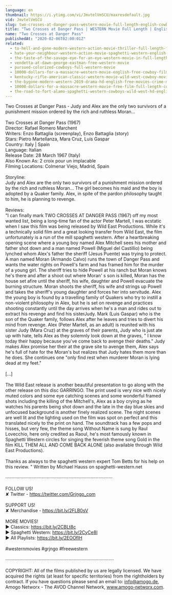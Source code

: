 ```yaml
---
language: en
thumbnail: https://i.ytimg.com/vi/JmvtelVmSCU/maxresdefault.jpg
vid: JmvtelVmSCU
slug: two-crosses-at-danger-pass-western-movie-full-length-english-cowboy-film
title: "Two Crosses at Danger Pass | WESTERN Movie Full Length | English | Cowboy Film"
name: "Two Crosses at Danger Pass"
publishedAt: "2020-02-06T02:00:01Z"
related:
  - to-hell-and-gone-modern-western-action-movie-thriller-full-length-feature-film-hd
  - hate-your-neighbour-western-action-movie-spaghetti-western-english-cowboy-film
  - the-taste-of-the-savage-eye-for-an-eye-western-movie-in-full-length-english-free-feature-film
  - vendetta-at-dawn-george-eastman-free-western-movie
  - pursued-colorized-cowboys-full-western-movie
  - 10000-dollars-for-a-massacre-western-movie-english-free-cowboy-film
  - kentucky-rifle-american-classic-western-movie-wild-west-cowboy-movies-full-length-english
  - the-bygone-modern-western-2019-drama-hd-english-free-movies-crime-mystery
  - 10000-dollars-for-a-massacre-western-movie-free-film-full-length-cowboy-films-english
  - the-road-to-fort-alamo-spaghetti-western-cowboys-wild-west-hd-english
---
```


Two Crosses at Danger Pass - Judy and Alex are the only two survivors of a punishment mission ordered by the rich and ruthless Moran... <br />
<br />
Two Crosses at Danger Pass (1967)<br />
Director: Rafael Romero Marchent<br />
Writers: Enzo Battaglia (screenplay), Enzo Battaglia (story) <br />
Stars: Pietro Martellanza, Mara Cruz, Luis Gaspar <br />
Country: Italy | Spain<br />
Language: Italian<br />
Release Date: 28 March 1967 (Italy) <br />
Also Known As: 2 croix pour un implacable <br />
Filming Locations: Colmenar Viejo, Madrid, Spain <br />
<br />
Storyline:<br />
Judy and Alex are the only two survivors of a punishment mission ordered by the rich and ruthless Moran... The girl becomes his maid and the boy is adopted by a Quaker family. Alex, in spite of the pardon philosophy taught to him, he is planning to revenge.<br />
<br />
Reviews:<br />
"I can finally mark TWO CROSSES AT DANGER PASS (1967) off my most wanted list, being a long-time fan of the actor Peter Martell, I was ecstatic when I saw this film was being released by Wild East Productions. While it's a technically solid film and a great looking transfer from Wild East, the film unfortunately is a run of the mill spaghetti western. After a heartbreaking opening scene where a young boy named Alex Mitchell sees his mother and father shot down and a man named Powell (Miguel del Castillio) being lynched whom Alex's father the sheriff (Jesus Puente) was trying to protect. A man named Moran (Armando Calvo) runs the town of Danger Pass and wants the water rights on Powell's farm and has framed him for the murder of a young girl. The sheriff tries to hide Powell at his ranch but Moran knows he's there and after a shoot out where Moran' s son is killed, Moran has the house set afire until the sheriff, his wife, daughter and Powell evacuate the burning structure. Moran shoots the sheriff, his wife and strings up Powell and takes the sheriff's young daughter and forces her into servitude. Alex the young boy is found by a travelling family of Quakers who try to instill a non-violent philosophy in Alex, but he is set on revenge and practices shooting constantly until the day arrives when he's a man and rides out to extract his revenge and find his sisterJudy. Mark (Luis Gaspar) who is the son of the Quaker family, follows Alex after he leaves and tries to divert his mind from revenge. Alex (Peter Martell, as an adult) is reunited with his sister Judy (Mara Cruz) at the graves of their parents, Judy who is just ate up with hate, tells Alex as they solemnly look down at the graves, " I know today their happy because you've come back to avenge their deaths." Judy makes Alex promise her their at the grave site to avenge them, Alex says he's full of hate for the Moran's but realizes that Judy hates them more than he does. She continues one "only find rest when murderer Moran is lying dead at my feet."<br />
<br />
[...]<br />
<br />
The Wild East release is another beautiful presentation to go along with the other release on this disc GARRINGO. The print used is very nice with nicely muted colors and some eye catching scenes and some wonderful framed shots including the killing of the Mitchell's, Alex as a boy crying as he watches his parents being shot down and the late in the day blue skies and unfocused background is another finely realized scene. The night scenes are well lit and the lighting used on the film was spot on perfect and this translated nicely to the print on hand. The soundtrack has a few pops and hisses, but very few, the theme song Without Name is sung by Raul Lovecchio, here only credited as Raoul, he's most famously known in Spaghetti Western circles for singing the feverish theme song Gold in the film KILL THEM ALL AND COME BACK ALONE (also available through Wild East Productions).<br />
<br />
Thanks as always to the spaghetti western expert Tom Betts for his help on this review. " Written by Michael Hauss on spaghetti-western.net<br />
<br />
···················································································<br />
<br />
FOLLOW US!<br />
✘ Twitter - https://twitter.com/Grjngo_com<br />
<br />
SUPPORT US!<br />
✘ Merchandise - https://bit.ly/2FLB0sV<br />
<br />
MORE MOVIES! <br />
► Classics: https://bit.ly/2CBLt8c <br />
► Spaghetti Western: https://bit.ly/2CyCe8I <br />
► All Playlists: https://bit.ly/2EOOfIH <br />
<br />
#westernmovies #grjngo #freewestern<br />
<br />
····················································································<br />
<br />
COPYRIGHT: All of the films published by us are legally licensed. We have acquired the rights (at least for specific territories) from the rightholders by contract. If you have questions please send an email to: info@amogo.de, Amogo Networx - The AVOD Channel Network, www.amogo-networx.com.